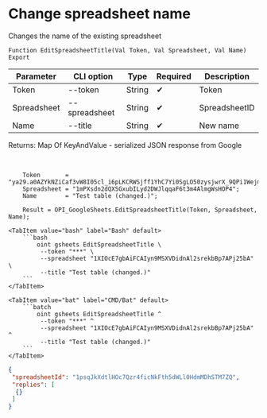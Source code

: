 ﻿---
sidebar_position: 3
description: Change spreadsheet name and other functions to work with Google Sheets in the Open Integration Package, a free open-source integration library for 1C:Enterprise 8, OneScript and CLI
keywords: [1C, 1С, 1С:Enterprise, 1С:Enterprise 8.3, API, Integration, Services, Exchange, OneScript, CLI, Google Sheets]
---


# Change spreadsheet name
 Changes the name of the existing spreadsheet



`Function EditSpreadsheetTitle(Val Token, Val Spreadsheet, Val Name) Export`

  | Parameter | CLI option | Type | Required | Description |
  |-|-|-|-|-|
  | Token | --token | String | &#x2714; | Token |
  | Spreadsheet | --spreadsheet | String | &#x2714; | SpreadsheetID |
  | Name | --title | String | &#x2714; | New name |

  
  Returns:  Map Of KeyAndValue - serialized JSON response from Google

<br/>




```bsl title="1C:Enterprise/OneScript code example"
    Token       = "ya29.a0AZYkNZiCaf3vW8I05cl_i6pLKCRWSjff1YhC7Yi0SgLO50zysjwrX_9QPi1WejmqgGdFjcbaOJKsPO3tvT7gB712mg1gxgxiL1pCUVthx...";
    Spreadsheet = "1mPXsdn2dQXSGxubILyd2DWJlqqaF6t3m4AlmgWsHOP4";
    Name        = "Test table (changed.)";

    Result = OPI_GoogleSheets.EditSpreadsheetTitle(Token, Spreadsheet, Name);
```
 

 <Tabs>
  
    <TabItem value="bash" label="Bash" default>
        ```bash
            oint gsheets EditSpreadsheetTitle \
             --token "***" \
             --spreadsheet "1XIOcE7gbAiFCAIyn9MSXVDidnAl2srekbBp7APj25bA" \
             --title "Test table (changed.)"
        ```
    </TabItem>
  
    <TabItem value="bat" label="CMD/Bat" default>
        ```batch
            oint gsheets EditSpreadsheetTitle ^
             --token "***" ^
             --spreadsheet "1XIOcE7gbAiFCAIyn9MSXVDidnAl2srekbBp7APj25bA" ^
             --title "Test table (changed.)"
        ```
    </TabItem>
</Tabs>


```json title="Result"
{
 "spreadsheetId": "1psqJkXdtlHOc7Qzr4ficNkFth5dWLl0HdmMDhSTM7ZQ",
 "replies": [
  {}
 ]
}
```
